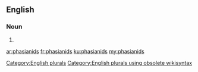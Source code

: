 ==English==

===Noun===
{{head|en}}

# {{plural of|phasianid}}

[[Category:English plurals]][[Category:English plurals using obsolete wikisyntax]]

[[ar:phasianids]]
[[fr:phasianids]]
[[ku:phasianids]]
[[my:phasianids]]